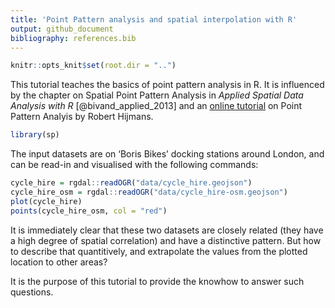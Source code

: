 ```yaml
---
title: 'Point Pattern analysis and spatial interpolation with R'
output: github_document
bibliography: references.bib
---
```


```r
knitr::opts_knit$set(root.dir = "..")
```

This tutorial teaches the basics of point pattern analysis in R.
It is influenced by the chapter on Spatial Point Pattern Analysis in *Applied Spatial Data Analysis with R* [@bivand_applied_2013] and an [online tutorial](http://rspatial.org/analysis/rst/8-pointpat.html) on Point Pattern Analyis by Robert Hijmans.

```r
library(sp)
```

The input datasets are on 'Boris Bikes' docking stations around London, and can be read-in and visualised with the following commands:

```r
cycle_hire = rgdal::readOGR("data/cycle_hire.geojson")
cycle_hire_osm = rgdal::readOGR("data/cycle_hire-osm.geojson")
plot(cycle_hire)
points(cycle_hire_osm, col = "red")
```

It is immediately clear that these two datasets are closely related (they have a high degree of spatial correlation) and have a distinctive pattern.
But how to describe that quantitively, and extrapolate the values from the plotted location to other areas?

It is the purpose of this tutorial to provide the knowhow to answer such questions.


